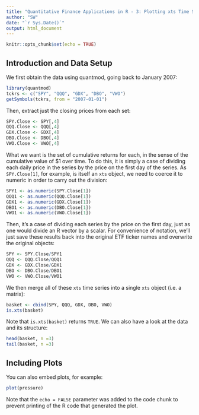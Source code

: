 ```yaml
---
title: "Quantitative Finance Applications in R - 3: Plotting xts Time Series"
author: "SW"
date: "`r Sys.Date()`"
output: html_document
---
```


```r
knitr::opts_chunk$set(echo = TRUE)
```

## Introduction and Data Setup

We first obtain the data using quantmod, going back to January 2007:

```r
library(quantmod)
tckrs <- c("SPY", "QQQ", "GDX", "DBO", "VWO")
getSymbols(tckrs, from = "2007-01-01")
```

Then, extract just the closing prices from each set:

```r
SPY.Close <- SPY[,4]
QQQ.Close <- QQQ[,4]
GDX.Close <- GDX[,4]
DBO.Close <- DBO[,4]
VWO.Close <- VWO[,4]
```

What we want is the set of cumulative returns for each, in the sense of the cumulative value of $1 over time.  To do this, it is simply a case of dividing each daily price in the series by the price on the first day of the series.  As `SPY.Close[1]`, for example, is itself an `xts` object, we need to coerce it to numeric in order to carry out the division:

```r
SPY1 <- as.numeric(SPY.Close[1])
QQQ1 <- as.numeric(QQQ.Close[1])
GDX1 <- as.numeric(GDX.Close[1])
DBO1 <- as.numeric(DBO.Close[1])
VWO1 <- as.numeric(VWO.Close[1])
```

Then, it’s a case of dividing each series by the price on the first day, just as one would divide an R vector by a scalar.  For convenience of notation, we’ll just save these results back into the original ETF ticker names and overwrite the original objects:

```r
SPY <- SPY.Close/SPY1
QQQ <- QQQ.Close/QQQ1
GDX <- GDX.Close/GDX1
DBO <- DBO.Close/DBO1
VWO <- VWO.Close/VWO1
```

We then merge all of these `xts` time series into a single `xts` object (i.e. a matrix):

```r
basket <- cbind(SPY, QQQ, GDX, DBO, VWO)
is.xts(basket)
```

Note that `is.xts(basket)` returns `TRUE`. We can also have a look at the data and its structure:

```r
head(basket, n =3)
tail(basket, n =3)
```




## Including Plots

You can also embed plots, for example:

```r
plot(pressure)
```

Note that the `echo = FALSE` parameter was added to the code chunk to prevent printing of the R code that generated the plot.
